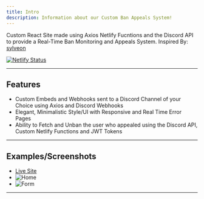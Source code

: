 ---
title: Intro
description: Information about our Custom Ban Appeals System!
---

Custom React Site made using Axios Netlify Fucntions and the Discord API to provide a Real-Time Ban Monitoring and Appeals System. Inspired By: <a href="https://github.com/sylveon/discord-ban-appeals">sylveon</a>

[![Netlify Status](https://api.netlify.com/api/v1/badges/b2da51b3-4cbb-4c3c-9e81-48ff2a9e8501/deploy-status)](https://app.netlify.com/sites/practical-keller-e067b0/deploys)

---

## Features
- Custom Embeds and Webhooks sent to a Discord Channel of your Choice using Axios and Discord Webhooks
- Elegant, Minimalistic Style/UI with Responsive and Real Time Error Pages
- Ability to Fetch and Unban the user who appealed using the Discord API, Custom Netlify Functions and JWT Tokens

---

## Examples/Screenshots

- [Live Site](https://appeals.botlist.site)
- ![Home](https://cdn.prettychill.dev/fe9a81.png)
- ![Form](https://cdn.prettychill.dev/974118.png)

---
